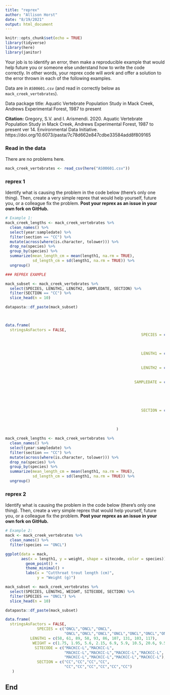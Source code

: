 ```yaml
---
title: "reprex"
author: "Allison Horst"
date: "8/19/2021"
output: html_document
---
```


```r
knitr::opts_chunk$set(echo = TRUE)
library(tidyverse)
library(here)
library(janitor)
```

Your job is to identify an error, then make a reproducible example that would help future you or someone else understand how to write the code correctly. In other words, your reprex code will *work* and offer a solution to the error thrown in each of the following examples. 

Data are in `AS00601.csv` (and read in correctly below as `mack_creek_vertebrates`). 

Data package title: Aquatic Vertebrate Population Study in Mack Creek, Andrews Experimental Forest, 1987 to present

**Citation:** Gregory, S.V. and I. Arismendi. 2020. Aquatic Vertebrate Population Study in Mack Creek, Andrews Experimental Forest, 1987 to present ver 14. Environmental Data Initiative. https://doi.org/10.6073/pasta/7c78d662e847cdbe33584add8f809165

### Read in the data 

There are no problems here. 
```r
mack_creek_vertebrates <- read_csv(here("AS00601.csv"))
```

### reprex 1

Identify what is causing the problem in the code below (there's only one thing). Then, create a very simple reprex that would help yourself, future you, or a colleague fix the problem. **Post your reprex as an issue in your own fork on GitHub.**

```r
# Example 1: 
mack_creek_lengths <- mack_creek_vertebrates %>% 
  clean_names() %>% 
  select(year:sampledate) %>% 
  filter(section == "CC") %>% 
  mutate(across(where(is.character, tolower))) %>% 
  drop_na(species) %>% 
  group_by(species) %>% 
  summarize(mean_length_cm = mean(length1, na.rm = TRUE),
            sd_length_cm = sd(length1, na.rm = TRUE)) %>% 
  ungroup()
```

```r
### REPREX EXAMPLE

mack_subset <- mack_creek_vertebrates %>% 
  select(SPECIES, LENGTH1, LENGTH2, SAMPLEDATE, SECTION) %>% 
  filter(SECTION == "CC") %>% 
  slice_head(n = 10)

datapasta::df_paste(mack_subset)



data.frame(
  stringsAsFactors = FALSE,
                                                            SPECIES = c("ONCL","ONCL","ONCL",
                                                                        "ONCL","ONCL",
                                                                        "ONCL","ONCL","ONCL",
                                                                        "ONCL","ONCL"),
                                                            LENGTH1 = c(58,
                                                                        61,89,58,93,86,
                                                                        107,131,103,117),
                                                            LENGTH2 = c(NA,
                                                                        NA,NA,NA,NA,NA,
                                                                        NA,NA,NA,NA),
                                                         SAMPLEDATE = c("10/7/87","10/7/87",
                                                                        "10/7/87","10/7/87",
                                                                        "10/7/87","10/7/87",
                                                                        "10/7/87",
                                                                        "10/7/87","10/7/87",
                                                                        "10/7/87"),
                                                            SECTION = c("CC",
                                                                        "CC","CC","CC",
                                                                        "CC","CC","CC",
                                                                        "CC","CC","CC")
                                                 )

mack_creek_lengths <- mack_creek_vertebrates %>% 
  clean_names() %>% 
  select(year:sampledate) %>% 
  filter(section == "CC") %>% 
  mutate(across(where(is.character, tolower))) %>% 
  drop_na(species) %>% 
  group_by(species) %>% 
  summarize(mean_length_cm = mean(length1, na.rm = TRUE),
            sd_length_cm = sd(length1, na.rm = TRUE)) %>% 
  ungroup()


```


### reprex 2

Identify what is causing the problem in the code below (there's only one thing). Then, create a very simple reprex that would help yourself, future you, or a colleague fix the problem. **Post your reprex as an issue in your own fork on GitHub.**

```r
# Example 2:
mack <- mack_creek_vertebrates %>% 
  clean_names() %>% 
  filter(species == "ONCL")

ggplot(data = mack, 
       aes(x = length1, y = weight, shape = sitecode, color = species)) +
         geom_point() +
         theme_minimal() +
         labs(x = "Cutthroat trout length (cm)",
              y = "Weight (g)")
```

```r

mack_subset <- mack_creek_vertebrates %>% 
  select(SPECIES, LENGTH1, WEIGHT, SITECODE, SECTION) %>% 
  filter(SPECIES == "ONCL") %>% 
  slice_head(n = 10)

datapasta::df_paste(mack_subset)

data.frame(
  stringsAsFactors = FALSE,
              SPECIES = c("ONCL","ONCL","ONCL",
                          "ONCL","ONCL","ONCL","ONCL","ONCL","ONCL","ONCL"),
           LENGTH1 = c(58, 61, 89, 58, 93, 86, 107, 131, 103, 117),
            WEIGHT = c(1.75, 1.95, 5.6, 2.15, 6.9, 5.9, 10.5, 20.6, 9.55, 13),
             SITECODE = c("MACKCC-L","MACKCC-L",
                          "MACKCC-L","MACKCC-L","MACKCC-L","MACKCC-L",
                          "MACKCC-L","MACKCC-L","MACKCC-L","MACKCC-L"),
              SECTION = c("CC","CC","CC","CC",
                          "CC","CC","CC","CC","CC","CC")
   )


```


## End